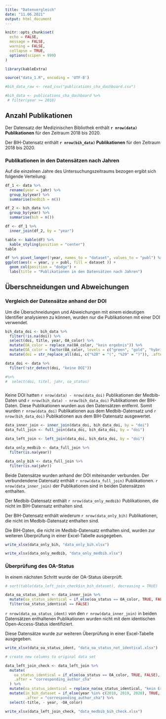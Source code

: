 ```yaml
---
title: "Datenvergleich"
date: "11.06.2021"
output: html_document
---
```


```r
knitr::opts_chunk$set(
  echo = FALSE,
  message = FALSE,
  warning = FALSE,
  collapse = TRUE,
  options(scipen = 999)
)

library(kableExtra)

source("data_1.R", encoding = 'UTF-8')
```

```r
#bih_data_raw <- read_csv("publications_cha_dashboard.csv")

#bih_data <- publications_cha_dashboard %>%
 # filter(year >= 2018)
```

## Anzahl Publikationen

Der Datensatz der Medizinischen Bibliothek enthält **`r nrow(data)` Publikationen** für den Zeitraum 2018 bis 2020. 

Der BIH-Datensatz enthält **`r nrow(bih_data)` Publikationen** für den Zeitraum 2018 bis 2020.

### Publikationen in den Datensätzen nach Jahren
Auf die einzelnen Jahre des Untersuchungszeitraums bezogen ergibt sich folgende Verteilung:

```r
df_1 <- data %>%
  rename(year = jahr) %>%
  group_by(year) %>%
  summarise(medbib = n())

df_2 <- bih_data %>%
  group_by(year) %>%
  summarise(bih = n())

df <- df_1 %>%
  inner_join(df_2, by = "year")
```

```r
table <- kable(df) %>%
  kable_styling(position = "center")
table
```

```r
df %>% pivot_longer(!year, names_to = "dataset", values_to = "publ") %>%
ggplot(aes(x = year, y = publ, fill = dataset )) +
  geom_col(position = "dodge") +
  labs(title = "Publikationen in den Datensätzen nach Jahren")
```

## Überschneidungen und Abweichungen
### Vergleich der Datensätze anhand der DOI

Um die Überschneidungen und Abweichungen mit einem eideutigen Identifier analysieren zu können, wurden nur die Publikationen mit einer DOI verwendet.

```r
bih_data_doi <- bih_data %>%
  filter(!is.na(doi)) %>%
  select(doi, title, year, OA_color) %>%
  mutate(OA_color = replace_na(OA_color, "kein ergebnis")) %>%
  mutate(OA_color = factor(OA_color, levels = c("green", "gold", "hybrid", "bronze", "closed", "kein ergebnis"))) %>%
  mutate(doi = str_replace_all(doi, c("%28" = "(", "%29" = ")")), .after = "doi") # Repair dois in bih dataset

data_doi <- data %>% 
  filter(!str_detect(doi, "keine DOI")) 

#%>%
#  select(doi, titel, jahr, oa_status)



```



Keine DOI hatten `r nrow(data) - nrow(data_doi)` Publikationen der Medbib-Daten und `r nrow(bih_data) - nrow(bih_data_doi)` Publikationen der BIH-Daten. Diese Publikationen wurden aus den Datensätzen entfernt. Somit wurden `r nrow(data_doi)` Publikationen aus dem Medbib-Datensatz und `r nrow(bih_data_doi)` Publikationen aus dem BIH-Datensatz ausgewertet.


```r
data_inner_join <- inner_join(data_doi, bih_data_doi, by = "doi")
data_full_join <- full_join(data_doi, bih_data_doi, by = "doi")

data_left_join <- left_join(data_doi, bih_data_doi, by = "doi")

data_only_medbib <- data_full_join %>%
  filter(is.na(year))

data_only_bih <- data_full_join %>%
  filter(is.na(jahr))
```

Beide Datensätze wurden anhand der DOI miteinander verbunden. Der verbundendene Datensatz enthält `r nrow(data_full_join)` Publikationen. `r nrow(data_inner_join)` der Publikationen sind in beiden Datensätzen enthalten.

Der Medbib-Datensatz enthält `r nrow(data_only_medbib)` Publikationen, die nicht im BIH-Datensatz enthalten sind.

Der BIH-Datensatz enthält wiederum `r nrow(data_only_bih)` Publikationen, die nicht im Medbib-Datensatz enthalten sind. 

Die BIH-Daten, die nicht im Medbib-Datensatz enthalten sind, wurden zur weiteren Überprüfung in einer Excel-Tabelle ausgegeben.

```r
write_xlsx(data_only_bih, "data_only_bih.xlsx")

write_xlsx(data_only_medbib, "data_only_medbib.xlsx")
```

### Überprüfung des OA-Status

In einem nächsten Schritt wurde der OA-Status überprüft.

```r
# sort(table(data_left_join_check$in_bih_dataset), decreasing = TRUE)

data_oa_status_ident <- data_inner_join %>%
  mutate(oa_status_identical = if_else(oa_status == OA_color, TRUE, FALSE)) %>%
  filter(oa_status_identical == FALSE)
```

`r nrow(data_oa_status_ident)` von den `r nrow(data_inner_join)` in beiden Datensätzen enthaltenen Publikationen wurden nicht mit dem identischen Open-Access-Status identifiziert.

Diese Datensätze wurde zur weiteren Überprüfung in einer Excel-Tabelle ausgegeben.

```r
write_xlsx(data_oa_status_ident, "data_oa_status_not_identical.xlsx")
```


```r
# create new columns to original data set

data_left_join_check <- data_left_join %>%
  mutate(
    oa_status_identical = if_else(oa_status == OA_color, TRUE, FALSE),
    .after = "corresponding_author_cha"
  ) %>%
  mutate(oa_status_identical = replace_na(oa_status_identical, "kein Ergebnis")) %>%
  mutate(in_bih_dataset = if_else(year %in% c(2018, 2019, 2020), TRUE, FALSE),
         .after = "corresponding_author_cha") %>%
  select(-title, - year, -OA_color)
```

```r
write_xlsx(data_left_join_check, "data_medbib_bih_check.xlsx")
```

